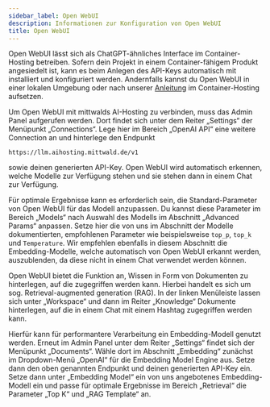 ```yaml
---
sidebar_label: Open WebUI
description: Informationen zur Konfiguration von Open WebUI
title: Open WebUI
---
```


Open WebUI lässt sich als ChatGPT-ähnliches Interface im Container-Hosting betreiben. Sofern dein Projekt in einem Container-fähigem Produkt angesiedelt ist, kann es beim Anlegen des API-Keys automatisch mit installiert und konfiguriert werden. Andernfalls kannst du Open WebUI in einer lokalen Umgebung oder nach unserer [Anleitung](../../../../category/guides/apps) im Container-Hosting aufsetzen.

Um Open WebUI mit mittwalds AI-Hosting zu verbinden, muss das Admin Panel aufgerufen werden. Dort findet sich unter dem Reiter „Settings“ der Menüpunkt „Connections“. Lege hier im Bereich „OpenAI API“ eine weitere Connection an und hinterlege den Endpunkt

```
https://llm.aihosting.mittwald.de/v1
```

sowie deinen generierten API-Key. Open WebUI wird automatisch erkennen, welche Modelle zur Verfügung stehen und sie stehen dann in einem Chat zur Verfügung.

Für optimale Ergebnisse kann es erforderlich sein, die Standard-Parameter von Open WebUI für das Modell anzupassen. Du kannst diese Parameter im Bereich „Models“ nach Auswahl des Modells im Abschnitt „Advanced Params“ anpassen. Setze hier die von uns im Abschnitt der Modelle dokumentierten, empfohlenen Parameter wie beispielsweise `top_p`, `top_k` und `Temperature`. Wir empfehlen ebenfalls in diesem Abschnitt die Embedding-Modelle, welche automatisch von Open WebUI erkannt werden, auszublenden, da diese nicht in einem Chat verwendet werden können.

Open WebUI bietet die Funktion an, Wissen in Form von Dokumenten zu hinterlegen, auf die zugegriffen werden kann. Hierbei handelt es sich um sog. Retrieval-augmented generation (RAG). In der linken Menüleiste lassen sich unter „Workspace“ und dann im Reiter „Knowledge“ Dokumente hinterlegen, auf die in einem Chat mit einem Hashtag zugegriffen werden kann.

Hierfür kann für performantere Verarbeitung ein Embedding-Modell genutzt werden. Erneut im Admin Panel unter dem Reiter „Settings“ findet sich der Menüpunkt „Documents“. Wähle dort im Abschnitt „Embedding“ zunächst im Dropdown-Menü „OpenAI“ für die Embedding Model Engine aus. Setze dann den oben genannten Endpunkt und deinen generierten API-Key ein. Setze dann unter „Embedding Model“ ein von uns angebotenes Embedding-Modell ein und passe für optimale Ergebnisse im Bereich „Retrieval“ die Parameter „Top K“ und „RAG Template“ an.
